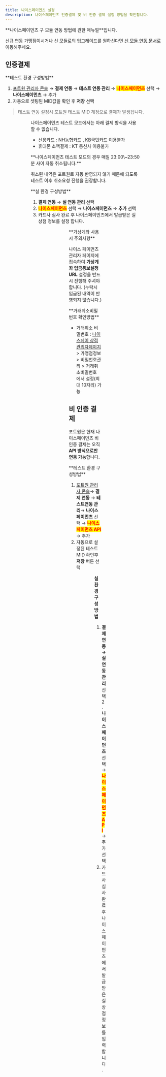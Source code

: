 ```yaml
---
title: 나이스페이먼츠 설정
description: 나이스페이먼츠 인증결제 및 비 인증 결제 설정 방법을 확인합니다.
---
```




<Hint style="warning">
**나이스페이먼츠 구 모듈 연동 방법에 관한 매뉴얼**입니다.

신규 연동 가맹점이시거나 신 모듈로의 업그레이드를 원하신다면 [신 모듈 연동 문서](nice-v2)로 이동해주세요.

</Hint>

## 인증**결제**

<Tabs>
<Tab title="테스트 결제">
**테스트 환경 구성방법**

1. [포트원 관리자 콘솔](https://admin.portone.io/) → **결제 연동** → **테스트 연동 관리** → <mark style="color:red;">**나이스페이먼츠**</mark> 선택 → **나이스페이먼츠** → 추가
2. 자동으로 셋팅된 MID값을 확인 후 **저장** 선택

> 테스트 연동 설정시 포트원 테스트 MID 계정으로 결제가 발생됩니다.

<Figure
  src="/gitbook-assets/ko/image (286).png"
  caption="결제 연동 → 테스트 연동 관리 → 나이스페이먼츠 선택 → 나이스페이먼츠→추가"
/>

<Figure
  src="/gitbook-assets/ko/image (320).png"
  caption="자동으로 셋팅된 MID값을 확인 후 저장 선택"
/>

나이스페이먼츠 테스트 모드에서는 아래 결제 방식을 사용할 수 없습니다.

- 신용카드 : NH농협카드 , KB국민카드 이용불가
- 휴대폰 소액결제 : KT 통신사 이용불가

<Hint style="info">
**나이스페이먼츠 테스트 모드의 경우 매일 23:00\~23:50분 사이 자동 취소됩니다.**

취소된 내역은 포트원로 자동 반영되지 않기 때문에 되도록 테스트 이후 취소요청 진행을 권장합니다.

</Hint>

</Tab>

<Tab title="실 결제">
**실 환경 구성방법**

1. **결제 연동** → **실 연동 관리** 선택
2. <mark style="color:red;">**나이스페이먼츠**</mark> 선택 → **나이스페이먼츠** →
   **추가** 선택
3. 카드사 심사 완료 후 나이스페이먼츠에서 발급받은 실 상점 정보를 설정 합니다.

<Figure
  src="/gitbook-assets/ko/image (305).png"
  caption="결제 연동 → 실 연동 관리 선택"
/>

<Figure
  src="/gitbook-assets/ko/image (311).png"
  caption="나이스페이먼츠 선택 → 나이스페이먼츠 → 추가 선택"
/>

<Figure
  src="/gitbook-assets/ko/image (347).png"
  caption="카드사 심사 완료 후 나이스페이먼츠에서 발급받은 실 상점 정보 설정"
/>

<Hint style="info">
**가상게좌 사용시 주의사항**

나이스 페이먼츠 관리자 페이지에 접속하여 **가상계좌 입금통보설정 URL** 설정을 반드시 진행해 주셔야 합니다. (누락시 입금된 내역이 반영되지 않습니다.)

</Hint>

<Hint style="info">
**거래취소비밀번호 확인방법**

- 거래취소 비밀번호 :  [나이스페이 상점관리자페이지](https://npg.nicepay.co.kr/logIn.do) > 가맹점정보 > 비밀번호관리 > 거래취소비밀번호 에서 설정(최대 10자리) 가능
</Hint>

</Tab>
</Tabs>

## 비 인증 결제

포트원은 현재 나이스페이먼츠 비 인증 결제는 오직 **API 방식으로만 연동 가능**합니다.

<Tabs>
<Tab title="API 방식">
**테스트 환경 구성방법**

1. [포트원 관리자 콘솔](https://admin.portone.io/)→ **결제 연동** → **테스트연동 관리**→ **나이스페이먼츠** 선택 → <mark style="color:red;">**나이스페이먼츠 API**</mark> → 추가
2. 자동으로 설정된 테스트 MID 확인후 **저장** 버튼 선택

<Figure
  src="/gitbook-assets/ko/image (319).png"
  caption="포트원 관리자 콘솔→ 결제 연동 → 테스트연동 관리 → 나이스페이먼츠 선택 → 나이스페이먼츠 API → 추가"
/>

<Figure
  src="/gitbook-assets/ko/image (315).png"
  caption="자동으로 설정된 테스트 MID 확인후 저장 버튼 선택"
/>

**실 환경 구성방법**

1. **결제연동 → 실 연동관리** 선택 2. **나이스페이먼츠** 선택 → <mark style="color:red;">**나이스페이먼츠 API**</mark> → 추가 선택
2. 카드사 심사 완료 후 나이스페이먼츠에서 발급받은 실상점 정보를 입력합니다.

<Figure
  src="/gitbook-assets/ko/image (281).png"
  caption="결제연동 → 실 연동관리 선택"
/>

<Figure
  src="/gitbook-assets/ko/image (39).png"
  caption="나이스페이먼츠 선택 → 나이스페이먼츠 API → 추가 선택"
/>

<Figure
  src="/gitbook-assets/ko/image (54).png"
  caption="카드사 심사 완료 후 나이스페이먼츠에서 발급받은 실상점 정보 입력"
/>

</Tab>
</Tabs>
